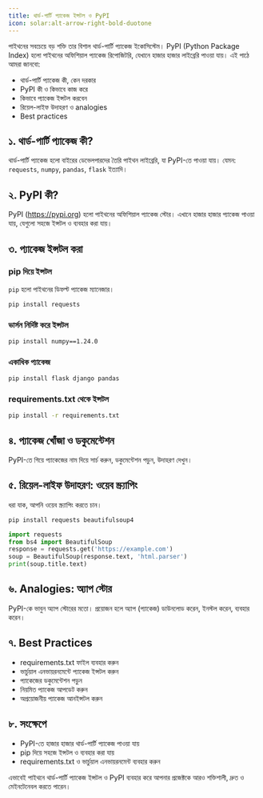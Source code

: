```yaml
---
title: থার্ড-পার্টি প্যাকেজ ইন্সটল ও PyPI
icon: solar:alt-arrow-right-bold-duotone
---
```


পাইথনের সবচেয়ে বড় শক্তি তার বিশাল থার্ড-পার্টি প্যাকেজ ইকোসিস্টেম। PyPI (Python Package Index) হলো পাইথনের অফিশিয়াল প্যাকেজ রিপোজিটরি, যেখানে হাজার হাজার লাইব্রেরি পাওয়া যায়। এই পাঠে আমরা জানবো:
- থার্ড-পার্টি প্যাকেজ কী, কেন দরকার
- PyPI কী ও কিভাবে কাজ করে
- কিভাবে প্যাকেজ ইন্সটল করবেন
- রিয়েল-লাইফ উদাহরণ ও analogies
- Best practices

## ১. থার্ড-পার্টি প্যাকেজ কী?

থার্ড-পার্টি প্যাকেজ হলো বাইরের ডেভেলপারদের তৈরি পাইথন লাইব্রেরি, যা PyPI-তে পাওয়া যায়। যেমন: `requests`, `numpy`, `pandas`, `flask` ইত্যাদি।

## ২. PyPI কী?

PyPI (https://pypi.org) হলো পাইথনের অফিশিয়াল প্যাকেজ স্টোর। এখানে হাজার হাজার প্যাকেজ পাওয়া যায়, যেগুলো সহজে ইন্সটল ও ব্যবহার করা যায়।

## ৩. প্যাকেজ ইন্সটল করা

### pip দিয়ে ইন্সটল
`pip` হলো পাইথনের ডিফল্ট প্যাকেজ ম্যানেজার।

```bash
pip install requests
```

### ভার্সন নির্দিষ্ট করে ইন্সটল
```bash
pip install numpy==1.24.0
```

### একাধিক প্যাকেজ
```bash
pip install flask django pandas
```

### requirements.txt থেকে ইন্সটল
```bash
pip install -r requirements.txt
```

## ৪. প্যাকেজ খোঁজা ও ডকুমেন্টেশন

PyPI-তে গিয়ে প্যাকেজের নাম দিয়ে সার্চ করুন, ডকুমেন্টেশন পড়ুন, উদাহরণ দেখুন।

## ৫. রিয়েল-লাইফ উদাহরণ: ওয়েব স্ক্র্যাপিং

ধরা যাক, আপনি ওয়েব স্ক্র্যাপিং করতে চান।
```bash
pip install requests beautifulsoup4
```

```python
import requests
from bs4 import BeautifulSoup
response = requests.get('https://example.com')
soup = BeautifulSoup(response.text, 'html.parser')
print(soup.title.text)
```

## ৬. Analogies: অ্যাপ স্টোর

PyPI-কে ভাবুন অ্যাপ স্টোরের মতো। প্রয়োজন হলে অ্যাপ (প্যাকেজ) ডাউনলোড করেন, ইনস্টল করেন, ব্যবহার করেন।

## ৭. Best Practices

- requirements.txt ফাইল ব্যবহার করুন
- ভার্চুয়াল এনভায়রনমেন্টে প্যাকেজ ইন্সটল করুন
- প্যাকেজের ডকুমেন্টেশন পড়ুন
- নিয়মিত প্যাকেজ আপডেট করুন
- অপ্রয়োজনীয় প্যাকেজ আনইন্সটল করুন

## ৮. সংক্ষেপে

- PyPI-তে হাজার হাজার থার্ড-পার্টি প্যাকেজ পাওয়া যায়
- pip দিয়ে সহজে ইন্সটল ও ব্যবহার করা যায়
- requirements.txt ও ভার্চুয়াল এনভায়রনমেন্ট ব্যবহার করুন

এভাবেই পাইথনে থার্ড-পার্টি প্যাকেজ ইন্সটল ও PyPI ব্যবহার করে আপনার প্রজেক্টকে আরও শক্তিশালী, দ্রুত ও মেইনটেনেবল করতে পারেন।
